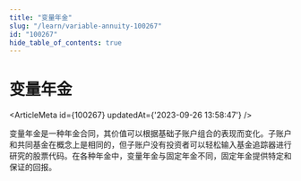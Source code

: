 ```yaml
---
title: "变量年金"
slug: "/learn/variable-annuity-100267"
id: "100267"
hide_table_of_contents: true
---
```



# 变量年金

<ArticleMeta id={100267} updatedAt={'2023-09-26 13:58:47'} />
<div className='border-solid border-b border-t-0 my-4 border-[var(--ifm-color-gray-300)]' />

变量年金是一种年金合同，其价值可以根据基础子账户组合的表现而变化。子账户和共同基金在概念上是相同的，但子账户没有投资者可以轻松输入基金追踪器进行研究的股票代码。在各种年金中，变量年金与固定年金不同，固定年金提供特定和保证的回报。
